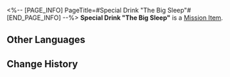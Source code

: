 <%-- [PAGE_INFO]
PageTitle=#Special Drink "The Big Sleep"#
[END_PAGE_INFO] --%>
{{Item Infobox
|id          = 150028
|image       = Item Special Drink The Big Sleep.png
|type        = Mission Item
|invCategory = Missions
|rarity      = 3
|effect      = 
|description = A special concoction tailored exclusively for you by the drinksmith Gallagher.
}}
{{Description|''"Raise this glass of 'The Big Sleep' in your honor, lost sheep &mdash;"<br />"Here's to the ghosts of the past."''}}
'''Special Drink "The Big Sleep"''' is a [[Mission Item]].

==Other Languages==
{{Other Languages
|en   = Special Drink "The Big Sleep"
|zhs  = 特调「长眠不醒」
|zht  = 特調「長眠不醒」
|ja   = 特製モクテル「大いなる眠り」
|ko   = 스페셜 블렌드 「빅 슬립」
|es   = Bebida especial "Sueño eterno"
|fr   = Boisson spéciale « Grand sommeil »
|ru   = Особый напиток «Вечный сон»
|th   = เครื่องดื่มสูตรพิเศษ "นิทราไม่รู้ตื่น"
|vi   = Thức Uống Đặc Sắc "Giấc Ngủ Ngàn Thu"
|de   = Spezialgetränk „Der große Schlaf“
|id   = Racikan Khusus "Tidur Abadi"
|pt   = Drinque especial "O Sono Eterno"
}}

==Change History==
{{Change History|2.0}}